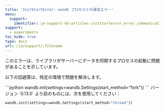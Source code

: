 ---
title: 'InitStartError: wandb プロセスとの通信エラー'
menu:
  support:
    identifier: ja-support-kb-articles-initstarterror_error_communicating_wandb_process
support:
  - experiments
toc_hide: true
type: docs
url: /ja/support/:filename
---
このエラーは、ライブラリがサーバーにデータを同期するプロセスの起動に問題があることを示しています。

以下の回避策は、特定の環境で問題を解決します。

<Tabs>
<Tab title="Tab">
```python
wandb.init(settings=wandb.Settings(start_method="fork"))
```
</Tab>
<Tab title="Tab">
バージョン `0.13.0` より前のものには、次を使用してください：

```python
wandb.init(settings=wandb.Settings(start_method="thread"))
```
</Tab>
</Tabs>